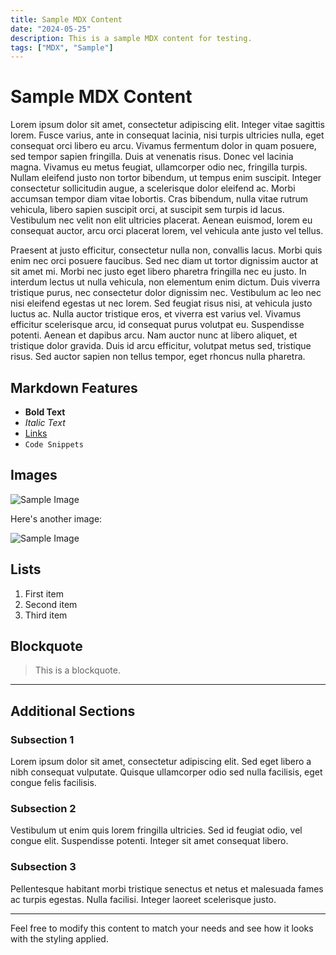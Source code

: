 ```yaml
---
title: Sample MDX Content
date: "2024-05-25"
description: This is a sample MDX content for testing.
tags: ["MDX", "Sample"]
---
```


# Sample MDX Content

Lorem ipsum dolor sit amet, consectetur adipiscing elit. Integer vitae sagittis lorem. Fusce varius, ante in consequat lacinia, nisi turpis ultricies nulla, eget consequat orci libero eu arcu. Vivamus fermentum dolor in quam posuere, sed tempor sapien fringilla. Duis at venenatis risus. Donec vel lacinia magna. Vivamus eu metus feugiat, ullamcorper odio nec, fringilla turpis. Nullam eleifend justo non tortor bibendum, ut tempus enim suscipit. Integer consectetur sollicitudin augue, a scelerisque dolor eleifend ac. Morbi accumsan tempor diam vitae lobortis. Cras bibendum, nulla vitae rutrum vehicula, libero sapien suscipit orci, at suscipit sem turpis id lacus. Vestibulum nec velit non elit ultricies placerat. Aenean euismod, lorem eu consequat auctor, arcu orci placerat lorem, vel vehicula ante justo vel tellus.

Praesent at justo efficitur, consectetur nulla non, convallis lacus. Morbi quis enim nec orci posuere faucibus. Sed nec diam ut tortor dignissim auctor at sit amet mi. Morbi nec justo eget libero pharetra fringilla nec eu justo. In interdum lectus ut nulla vehicula, non elementum enim dictum. Duis viverra tristique purus, nec consectetur dolor dignissim nec. Vestibulum ac leo nec nisi eleifend egestas ut nec lorem. Sed feugiat risus nisi, at vehicula justo luctus ac. Nulla auctor tristique eros, et viverra est varius vel. Vivamus efficitur scelerisque arcu, id consequat purus volutpat eu. Suspendisse potenti. Aenean et dapibus arcu. Nam auctor nunc at libero aliquet, et tristique dolor gravida. Duis id arcu efficitur, volutpat metus sed, tristique risus. Sed auctor sapien non tellus tempor, eget rhoncus nulla pharetra.

## Markdown Features

- **Bold Text**
- *Italic Text*
- [Links](https://example.com)
- `Code Snippets`


## Images

![Sample Image](/images/image3.jpg)

Here's another image:

![Sample Image](/images/image1.jpg)

## Lists

1. First item
2. Second item
3. Third item

## Blockquote

> This is a blockquote.

---

## Additional Sections

### Subsection 1

Lorem ipsum dolor sit amet, consectetur adipiscing elit. Sed eget libero a nibh consequat vulputate. Quisque ullamcorper odio sed nulla facilisis, eget congue felis facilisis. 

### Subsection 2

Vestibulum ut enim quis lorem fringilla ultricies. Sed id feugiat odio, vel congue elit. Suspendisse potenti. Integer sit amet consequat libero. 

### Subsection 3

Pellentesque habitant morbi tristique senectus et netus et malesuada fames ac turpis egestas. Nulla facilisi. Integer laoreet scelerisque justo. 

---

Feel free to modify this content to match your needs and see how it looks with the styling applied.
